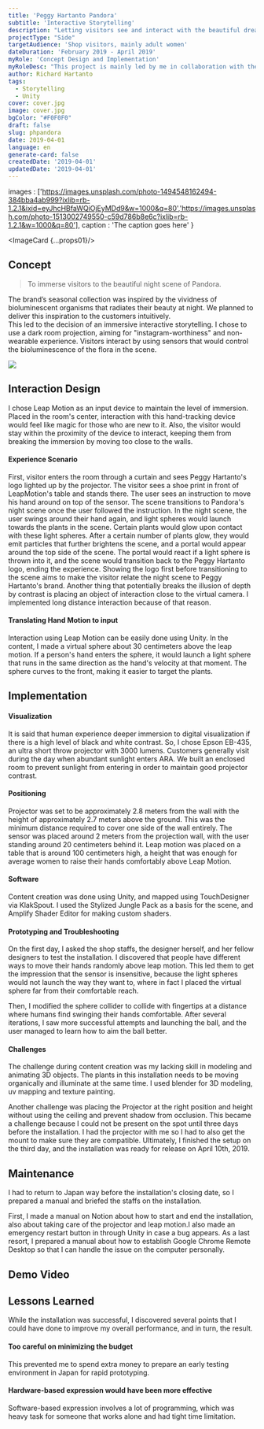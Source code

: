 ```yaml
---
title: 'Peggy Hartanto Pandora'
subtitle: 'Interactive Storytelling'
description: "Letting visitors see and interact with the beautiful dreamy night scene where fashion garments are inspired from."
projectType: "Side"
targetAudience: 'Shop visitors, mainly adult women'
dateDuration: 'February 2019 - April 2019'
myRole: 'Concept Design and Implementation'
myRoleDesc: "This project is mainly led by me in collaboration with the founders of Peggy Hartanto. I designed the concept, created the digital content, and brought it all the way to implementation. I also could not thank you enough to The Blooming Buds, who built the temporary dark room and their specialty in flower decoration to accentuate the Pandora vibe."
author: Richard Hartanto
tags:
  - Storytelling
  - Unity
cover: cover.jpg
image: cover.jpg
bgColor: "#F0F0F0"
draft: false
slug: phpandora
date: 2019-04-01
language: en
generate-card: false
createdDate: '2019-04-01'
updatedDate: '2019-04-01'
---
```



  images : ['https://images.unsplash.com/photo-1494548162494-384bba4ab999?ixlib=rb-1.2.1&ixid=eyJhcHBfaWQiOjEyMDd9&w=1000&q=80','https://images.unsplash.com/photo-1513002749550-c59d786b8e6c?ixlib=rb-1.2.1&w=1000&q=80'],
  caption : 'The caption goes here'
}

<ImageCard {...props01}/>

## Concept

> To immerse visitors to the beautiful night scene of Pandora.

The brand’s seasonal collection was inspired by the vividness of bioluminescent organisms that radiates their beauty at night. We planned to deliver this inspiration to the customers intuitively.  
This led to the decision of an immersive interactive storytelling. 
I chose to use a dark room projection, aiming for "instagram-worthiness" and non-wearable experience. 
Visitors interact by using sensors that would control the bioluminescence of the flora in the scene.

<img src="./chart02.png"/>


## Interaction Design

I chose Leap Motion as an input device to maintain the level of immersion. 
Placed in the room's center, interaction with this hand-tracking device would feel like magic for those who are new to it. 
Also, the visitor would stay within the proximity of the device to interact, keeping them from breaking the immersion by moving too close to the walls.



#### Experience Scenario

First, visitor enters the room through a curtain and sees Peggy Hartanto's logo lighted up by the projector. The visitor sees a shoe print in front of LeapMotion's table and stands there.
The user sees an instruction to move his hand around on top of the sensor. The scene transitions to Pandora's night scene once the user followed the instruction.
In the night scene, the user swings around their hand again, and light spheres would launch towards the plants in the scene. Certain plants would glow upon contact with these light spheres. After a certain number of plants glow, they would emit particles that further brightens the scene, and a portal would appear around the top side of the scene.
The portal would react if a light sphere is thrown into it, and the scene would transition back to the Peggy Hartanto logo, ending the experience.
Showing the logo first before transitioning to the scene aims to make the visitor relate the night scene to Peggy Hartanto's brand. Another thing that potentially breaks the illusion of depth by contrast is placing an object of interaction close to the virtual camera. I implemented long distance interaction because of that reason.

#### Translating Hand Motion to input

Interaction using Leap Motion can be easily done using Unity. 
In the content, I made a virtual sphere about 30 centimeters above the leap motion. 
If a person's hand enters the sphere, it would launch a light sphere that runs in the same direction as the hand's velocity at that moment. 
The sphere curves to the front, making it easier to target the plants.

## Implementation

#### Visualization

It is said that human experience deeper immersion to digital visualization if there is a high level of black and white contrast. 
So, I chose Epson EB-435, an ultra short throw projector with 3000 lumens. 
Customers generally visit during the day when abundant sunlight enters ARA. 
We built an enclosed room to prevent sunlight from entering in order to maintain good projector contrast.

#### Positioning

Projector was set to be approximately 2.8 meters from the wall with the height of approximately 2.7 meters above the ground. 
This was the minimum distance required to cover one side of the wall entirely. 
The sensor was placed around 2 meters from the projection wall, with the user standing around 20 centimeters behind it. 
Leap motion was placed on a table that is around 100 centimeters high, a height that was enough for average women to raise their hands comfortably above Leap Motion.

#### Software

Content creation was done using Unity, and mapped using TouchDesigner via KlakSpout. 
I used the Stylized Jungle Pack as a basis for the scene, and Amplify Shader Editor for making custom shaders. 

#### Prototyping and Troubleshooting

On the first day, I asked the shop staffs, the designer herself, and her fellow designers to test the installation. 
I discovered that people have different ways to move their hands randomly above leap motion. 
This led them to get the impression that the sensor is insensitive, because the light spheres would not launch the way they want to, where in fact I placed the virtual sphere far from their comfortable reach.

Then, I modified the sphere collider to collide with fingertips at a distance where humans find swinging their hands comfortable. 
After several iterations, I saw more successful attempts and launching the ball, and the user managed to learn how to aim the ball better.

#### Challenges

The challenge during content creation was my lacking skill in modeling and animating 3D objects. 
The plants in this installation needs to be moving organically and illuminate at the same time. 
I used blender for 3D modeling, uv mapping and texture painting.

Another challenge was placing the Projector at the right position and height without using the ceiling and prevent shadow from occlusion. 
This became a challenge because I could not be present on the spot until three days before the installation. 
I had the projector with me so I had to also get the mount to make sure they are compatible.
Ultimately, I finished the setup on the third day, and the installation was ready for release on April 10th, 2019.

## Maintenance

I had to return to Japan way before the installation's closing date, so I prepared a manual and briefed the staffs on the installation.

First, I made a manual on Notion about how to start and end the installation, also about taking care of the projector and leap motion.I also made an emergency restart button in through Unity in case a bug appears. 
As a last resort, I prepared a manual about how to establish Google Chrome Remote Desktop so that I can handle the issue on the computer personally.

## Demo Video

## Lessons Learned

While the installation was successful, I discovered several points that I could have done to improve my overall performance, and in turn, the result.

#### Too careful on minimizing the budget

This prevented me to spend extra money to prepare an early testing environment in Japan for rapid prototyping.

#### Hardware-based expression would have been more effective

Software-based expression involves a lot of programming, which was heavy task for someone that works alone and had tight time limitation.
